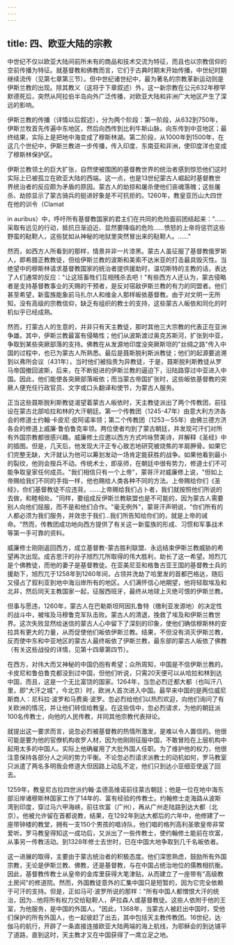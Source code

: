 ```yaml
---
---
---
```

title: 四、欧亚大陆的宗教
---



中世纪不仅以欧亚大陆间前所未有的商品和技术交流为特征，而且也以宗教信仰的空前传播为特征。就基督教和佛教而言，它们于古典时期末开始传播，中世纪时期继续流传（见第七章第三节）。但中世纪诸世纪中，最为著名的宗教革新运动则是伊斯兰教的出现。除其教义（这将于下章叙述）外，这一新宗教在公元632年穆罕默德死后，突然从阿拉伯半岛向外广泛传播，对欧亚大陆和非洲广大地区产生了深远的影响。

伊斯兰教的传播（详情以后叙述），分为两个阶段：第一阶段，从632到750年，伊斯兰牧首先传遍中东地区，然后向西传到比利牛斯山脉。向东传到中亚地区；最终结果，实际上是把地中海变成了穆斯林湖。第二阶段，从1000年到1500年，在这几个世纪中，伊斯兰教进一步传播，传入印度、东南亚和非洲，使印度洋也变成了穆斯林保护区。

伊斯兰教领土的巨大扩张，自然使被围困的基督教世界的统治者感到惊恐他们这时实际上已被孤立在欧亚大陆的西端。这一点，也是13世纪蒙古人崛起时基督教世界统治者的反应颇为矛盾的原因。蒙古人的劫掠和屠杀使他们丧魂落魄；这些屠杀、劫掠显示了蒙古骑兵的挺进好象是不可抗拒的。1260年，教皇亚历山大四世在他的训令（Clamat

in auribus）中，呼吁所有基督教国家的君主们在共同的危险面前团结起来："……采取有远见的行动，抵抗日渐迫近、显然要降临的危险……愤怒的上帝将惩罚这些野蛮的鞑靼人，这些犹如从神秘的地狱里突然冒出来的鞑靼人。……"

然而，如西方人所看到的那样，情景并非一片漆黑。蒙古人虽征服了基督教俄罗斯人，即希腊正教教徒，但给伊斯兰教的波斯和美索不达米亚的打击最具毁灭性。当绝望中的穆斯林请求基督教国家的统治者提供援助时，温切斯特的主教的话，表达了人们通常的反应："让这班畜牲们互相残杀去吧！"有些西方人还认为，蒙古侵略者是支持基督教事业的天赐的干预者，是反对宿敌伊斯兰教的有力的同盟者。他们甚至希望，新蛮族能象前马扎尔人和维金人那样皈依基督教。由于对文明一无所知，没有高级的宗教信仰，缺乏有组织的教士的支持，这些蒙古人皈依和同化的时机似乎已经成熟。

然而，打蒙古人的生意的，并非只有天主教徒，那时其他三大宗教的代表正在亚洲争雄。其中，伊斯兰教最富有侵略性；他们从波斯渡过奥克苏斯河，扩张到中亚，争取到某些突厥部落的支持。佛教在从发源地印度没突厥斯坦的"丝绸之路"传入中国的过程中，也已为蒙古人所熟悉。最后是聂斯脱利斯派教徒；他们的起源要追溯到以弗所会议（431年），当时他们被指责为异教徒，于是，聂斯脱利斯教徒从罗马帝国撤回波斯，后来，在不断挺进的伊斯兰教的逼迫下，沿陆路穿过中亚进入中国。因此，他们能使各突厥部落皈依；而当蒙古帝国扩张时，这些皈依基督教的突厥人便充任行政官员、文字或口头翻译和使节，为蒙古人服务。

正当这些聂斯脱利斯教徒渴望着蒙古人皈依时，天主教徒派出了两个传教团，前往设在蒙古北部哈拉和林的大汗朝廷。第一个传教团（1245-47年）由意大利方济各会的修道士约翰·卡皮尼·皮阿诺率领；第二个传教团（1253－55年）由佛兰德方济各会的修道上威廉·鲁伯鲁克率领。两位使者均到了蒙古朝廷，并发现可汗们对所有外国宗教都很感兴趣。威廉修土应邀以西方方式吟咏赞美诗，并解释《圣经》中的插图。但是，几天后，他发现大汗正专心致志地研究被烧焦的羊肩胛骨。如果它们完整无缺，大汗就认为他可以筹划发动一场肯定能获胜的战争。如果他看到最小的裂纹，他则会按兵不动。传统术士，即巫师，在朝廷中很有势力，修道士们不可能争取皇家任何成员。"我们相信只有一个上帝"，蒙哥汗对威廉修上说，"但如上帝赐给我们不同的手指一样，他也赐给人类各种不同的方法。上帝赐给你们《圣经》，你们基督教徒不应违背。……上帝赐给我们占卜者，我们就按照他们所说的去做，和睦相处。"同样，要组成反伊斯兰教联盟也是不可能的，因为蒙古人需要别人向他们屈服，而不是和他们合作。"毫无例外"，蒙哥汗声明说，"你们所有的人都必须为我们服务，并效忠于我们…我们所告知给你们的，就是上帝的诫命。"然而，传教团成功地向西方提供了有关这一新蛮族的形成、习惯和军事战术等第一手可靠的资料。

威廉修士刚刚返回西方，成立基督教-蒙古胜利联盟、永远结束伊斯兰教威胁的希望再次出现。成吉思汗的孙子旭烈兀所取得的伟大胜利，助长了这一希望。旭烈兀是个佛教徒，而他的妻子是基督教徒。在亚美尼亚和格鲁古亚王国的基督教士兵的援助下，旭烈兀于1258年到1260年间，占领并洗劫了哈里发的首都巴格达，随后又侵占了叙利亚到地中海沿岸所有的地区。人们满怀信心地期望，他将轻取埃及和北非，然后同天主教国家一起，征服西班牙，最终从地球上灭绝可恨的伊斯兰教。

但事与愿违，1260年，蒙古人在巴勒斯坦阿因扎鲁特（缴利亚发源地）的决定性的战斗中，被埃及马穆鲁克军队击败。蒙古人的清退，挽救了埃及和伊斯兰教世界。这次失败显然给迷信的蒙古人心中留下了深刻的印象，使他们确信穆斯林的安拉具有更大的力量，从而促使他们皈依伊斯兰教。结果，不但没有消灭伊斯兰教，反而使中东和中亚地区的蒙古人最终皈依了伊斯兰教，最东部的蒙古人皈依了佛教（有关这些战役的详情，见第十四章第四节）。

在西方，对伟大而又神秘的中国仍抱有希望；众所周知，中国是不信伊斯兰教的。卡皮尼和鲁伯鲁克都没到过中国，但他们听说，只需20天便可以从哈拉和林到达中国，而且，这是一个无比富饶的国家。1264年，当忽必烈迁都大都（也叫汗八里，即"大汗之城"，今北京）时，欧洲人首次进入中国。最早来中国的是两位威尼斯商人：尼科拉·波罗和马费奥·波罗。忽必烈给他们以热烈欢迎，向他们询问了有关欧洲的情况，并让他们转信给教皇。在这些信中，忽必烈请求，为他的朝廷派100名传教士，向他的人民传教，并同其他宗教代表辩论。

就提出这一要求而言，说忽必烈被基督教的热情所激发，是难以令人置信的。他很可能是要为他的官僚机构收罗人材，因为他刚刚征服中国，不敢冒险在上层机构中起用太多的中国人。实际上他确雇用了大批外国人任职。为了维护他的权力，他很注意保持各部分人之间的势力平衡。不论忽必烈请求派教士的动机如何，罗马教室只派遣了两名多明我会修道大但因路上动乱不定，他们只到达小亚细亚使返了回去。

1259年，教皇尼古拉四世派约翰·孟德高维诺前往蒙古朝廷；他是一位在地中海东部沿岸诸穆斯林国家工作了14年的、富有经验的传教士。约翰修士走海路从波斯湾到印度，穿过马六甲海峡，前往坎富（广州），再从广州走陆路到达大都（北京）。他被允许留在首都说教，结果，在1292年到达大都后的六年中，他修建了一座带钟楼的教堂，拥有一支150个男孩的唱诗队，他们唱的格列高利圣歌皇帝非常爱听。罗马教皇得知这一成功后，又派出了一些传教士，使约翰修土能前在坎富，从事另一传教活动。到1328年修士去世时，已在中国大地争取到几千名皈依者。

这一进展的取得，主要由于蒙古统治者的积极态度。他们深思熟虑，鼓励所有外国宗教，无论是伊斯兰教、佛教，还是基督教，与在中国占统治地位的儒教相抗衡。因此，基督教传教士从皇帝的金库里获得大笔津贴，从而建立了一座带有"高级教土房间"的修道院。然而，外国教徒意外的汇集中国只是短暂的，因为它完全依赖于可汗的支持。但是，正如马可·波罗所说的那样："所有中国人都憎恨大汗的统治，因为…他将所有权力交给鞑靼人，萨拉森人或基督教徒。这些人依附于他的王室，为他服务，是中国的外国人。"因此，1368年，当蒙古人被赶出中国时，受他们保护的所有外国人，也一起彼赶了出去，其中包括天主教传教团。16世纪，达·伽马的航行，开辟了一条直接连接欧亚大陆两端的海上航线，为耶稣会的到达铺平了道路，直到这时，天主教才又在中国获得了一席立足之地。